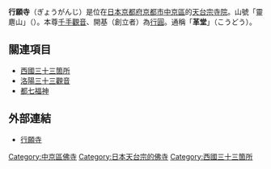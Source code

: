 {{日本寺院
| name = 行願寺
| img = File:koudou-F3028.JPG
| img_capt = 革堂
| image_width = 280
| nihongo = 行願寺
| hiragana = ぎょうがんじ
| romaji = Gyōgan-ji
| location = [[京都府|京都府]][[京都市|京都市]][[中京區|中京區]]<br>寺町通竹屋町上ル行願寺門前町17
| sangou = 靈[[麀|麀]]山
| section = [[天台宗|天台宗]]
| god = [[千手千眼觀世音菩薩|千手觀音]]
| found_year = [[寬弘|寬弘]]元年（1004年）
| founder = [[行圓|行圓]]（開基）
| official_name = 
| alias = 
| struct = 
| title = 西國三十三觀音19番<br />洛陽三十三觀音4番<br />都七福神巡り（壽老人）
| cultural_collection = 本堂・鐘樓（市文化財）
}}
'''行願寺'''（ぎょうがんじ）是位在[[日本|日本]][[京都府|京都府]][[京都市|京都市]][[中京區|中京區]]的[[天台宗|天台宗]][[寺院|寺院]]。山號「靈麀山」（{{lang|ja|れいゆうざん}}）。本尊[[千手千眼觀世音菩薩|千手觀音]]、開基（創立者）為[[行圓|行圓]]。通稱「'''革堂'''」（こうどう）。

== 關連項目 ==
*[[西國三十三箇所|西國三十三箇所]]
*[[洛陽三十三觀音|洛陽三十三觀音]]
*[[都七福神|都七福神]]

== 外部連結 ==
* [https://web.archive.org/web/20110712153159/http://www.saikoku33.gr.jp/19/index.htm 行願寺]

{{DEFAULTSORT:Gyoganji}}
[[Category:中京區佛寺|Category:中京區佛寺]]
[[Category:日本天台宗的佛寺|Category:日本天台宗的佛寺]]
[[Category:西國三十三箇所|Category:西國三十三箇所]]